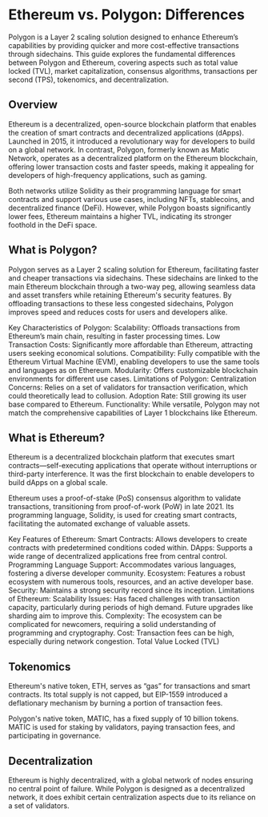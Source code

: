 
# Ethereum vs. Polygon: Differences

Polygon is a Layer 2 scaling solution designed to enhance Ethereum’s capabilities by providing quicker and more cost-effective transactions through sidechains. This guide explores the fundamental differences between Polygon and Ethereum, covering aspects such as total value locked (TVL), market capitalization, consensus algorithms, transactions per second (TPS), tokenomics, and decentralization.

## Overview

Ethereum is a decentralized, open-source blockchain platform that enables the creation of smart contracts and decentralized applications (dApps). Launched in 2015, it introduced a revolutionary way for developers to build on a global network. In contrast, Polygon, formerly known as Matic Network, operates as a decentralized platform on the Ethereum blockchain, offering lower transaction costs and faster speeds, making it appealing for developers of high-frequency applications, such as gaming.

Both networks utilize Solidity as their programming language for smart contracts and support various use cases, including NFTs, stablecoins, and decentralized finance (DeFi). However, while Polygon boasts significantly lower fees, Ethereum maintains a higher TVL, indicating its stronger foothold in the DeFi space.

## What is Polygon?

Polygon serves as a Layer 2 scaling solution for Ethereum, facilitating faster and cheaper transactions via sidechains. These sidechains are linked to the main Ethereum blockchain through a two-way peg, allowing seamless data and asset transfers while retaining Ethereum's security features. By offloading transactions to these less congested sidechains, Polygon improves speed and reduces costs for users and developers alike.

Key Characteristics of Polygon:
Scalability: Offloads transactions from Ethereum’s main chain, resulting in faster processing times.
Low Transaction Costs: Significantly more affordable than Ethereum, attracting users seeking economical solutions.
Compatibility: Fully compatible with the Ethereum Virtual Machine (EVM), enabling developers to use the same tools and languages as on Ethereum.
Modularity: Offers customizable blockchain environments for different use cases.
Limitations of Polygon:
Centralization Concerns: Relies on a set of validators for transaction verification, which could theoretically lead to collusion.
Adoption Rate: Still growing its user base compared to Ethereum.
Functionality: While versatile, Polygon may not match the comprehensive capabilities of Layer 1 blockchains like Ethereum.

## What is Ethereum?

Ethereum is a decentralized blockchain platform that executes smart contracts—self-executing applications that operate without interruptions or third-party interference. It was the first blockchain to enable developers to build dApps on a global scale.

Ethereum uses a proof-of-stake (PoS) consensus algorithm to validate transactions, transitioning from proof-of-work (PoW) in late 2021. Its programming language, Solidity, is used for creating smart contracts, facilitating the automated exchange of valuable assets.

Key Features of Ethereum:
Smart Contracts: Allows developers to create contracts with predetermined conditions coded within.
DApps: Supports a wide range of decentralized applications free from central control.
Programming Language Support: Accommodates various languages, fostering a diverse developer community.
Ecosystem: Features a robust ecosystem with numerous tools, resources, and an active developer base.
Security: Maintains a strong security record since its inception.
Limitations of Ethereum:
Scalability Issues: Has faced challenges with transaction capacity, particularly during periods of high demand. Future upgrades like sharding aim to improve this.
Complexity: The ecosystem can be complicated for newcomers, requiring a solid understanding of programming and cryptography.
Cost: Transaction fees can be high, especially during network congestion.
Total Value Locked (TVL)

## Tokenomics

Ethereum's native token, ETH, serves as “gas” for transactions and smart contracts. Its total supply is not capped, but EIP-1559 introduced a deflationary mechanism by burning a portion of transaction fees.

Polygon's native token, MATIC, has a fixed supply of 10 billion tokens. MATIC is used for staking by validators, paying transaction fees, and participating in governance.

## Decentralization

Ethereum is highly decentralized, with a global network of nodes ensuring no central point of failure. While Polygon is designed as a decentralized network, it does exhibit certain centralization aspects due to its reliance on a set of validators.

<Space h={16} />
<GetStarted />
